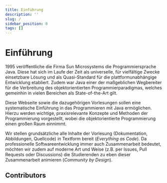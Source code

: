 ```yaml
---
title: Einführung
description: ''
slug: /
sidebar_position: 0
tags: []
---
```



# Einführung

1995 veröffentliche die Firma Sun Microsystems die Programmiersprache Java.
Diese hat sich im Laufe der Zeit als universelle, für vielfältige Zwecke
einsetzbare Lösung und als Quasi-Standard für die plattformunabhängige
Entwicklung etabliert. Zudem war Java einer der maßgeblichen Wegbereiter für die
Verbreitung des objektorientierten Programmierparadigmas, welches gemeinhin in
vielen Bereichen als State-of-the-Art gilt.

Diese Webseite sowie die dazugehörigen Vorlesungen sollen eine systematische
Einführung in das Programmieren mit Java ermöglichen. Hierzu werden wichtige,
praxisrelevante Konzepte und Methoden der Programmierung vorgestellt, wobei die
objektorientierte Programmierung einen großen Raum einnimmt.

Wir stellen grundsätzliche alle Inhalte der Vorlesung (Dokumentation,
Abbildungen, Quellcode) in Textform bereit (_Everything as Code_). Da
professionelle Softwareentwicklung immer auch Zusammenarbeit bedeutet, möchten
wir zudem auf moderne Art und Weise (z.B. per Issues, Pull Requests oder
Discussions) die Studierenden zu eben dieser Zusammenarbeit animieren
(_Community by Design_).

## Contributors

<Contributor
  pullRequest="73"
  userId="116145963"
  description="Fixed wrong for-each loop solution"
/>
<Contributor pullRequest="60" userId="122993743" description="Fixed typo" />
